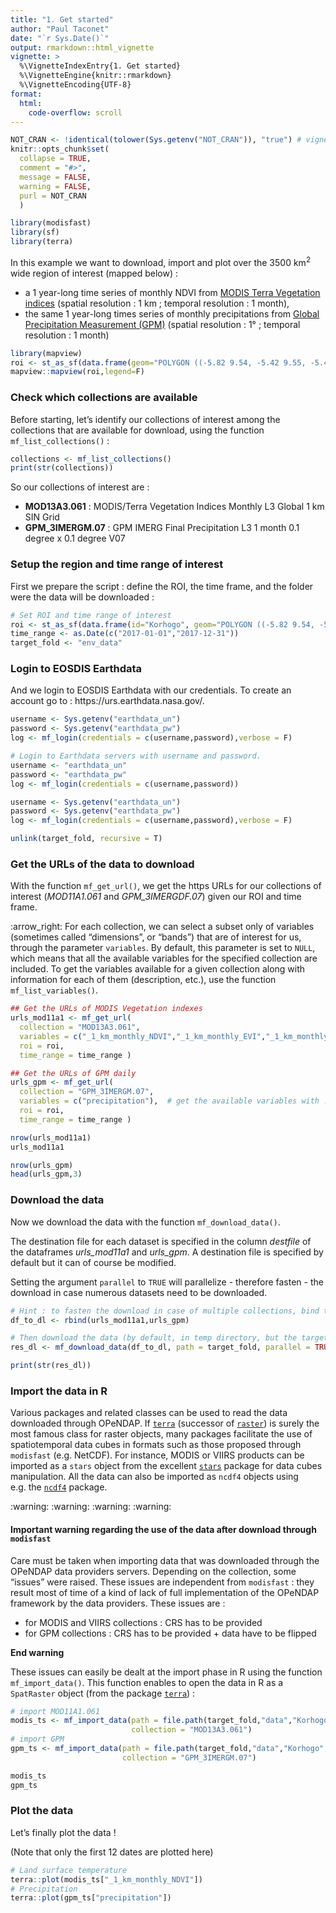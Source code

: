 ```yaml
---
title: "1. Get started"
author: "Paul Taconet"
date: "`r Sys.Date()`"
output: rmarkdown::html_vignette
vignette: >
  %\VignetteIndexEntry{1. Get started}
  %\VignetteEngine{knitr::rmarkdown}
  %\VignetteEncoding{UTF-8}
format:
  html:
    code-overflow: scroll
---
```


```r
NOT_CRAN <- !identical(tolower(Sys.getenv("NOT_CRAN")), "true") # vignette will not be executed when tested on the cran
knitr::opts_chunk$set(
  collapse = TRUE,
  comment = "#>",
  message = FALSE,
  warning = FALSE,
  purl = NOT_CRAN
  )
```

```r
library(modisfast)
library(sf)
library(terra)
```

In this example we want to download, import and plot over the 3500 km^2^ wide region of interest (mapped below) :

- a 1 year-long time series of monthly NDVI from [MODIS Terra Vegetation indices](https://dx.doi.org/10.5067/MODIS/MOD13A3.061) (spatial resolution : 1 km ; temporal resolution : 1 month),
- the same 1 year-long times series of monthly precipitations from [Global Precipitation Measurement (GPM)](https://doi.org/10.5067/GPM/IMERG/3B-MONTH/07) (spatial resolution : 1° ; temporal resolution : 1 month)

```r
library(mapview)
roi <- st_as_sf(data.frame(geom="POLYGON ((-5.82 9.54, -5.42 9.55, -5.41 8.84, -5.81 8.84, -5.82 9.54))"),wkt="geom",crs = 4326)
mapview::mapview(roi,legend=F)
```

### Check which collections are available 

Before starting, let's identify our collections of interest among the collections that are available for download, using the function `mf_list_collections()` :

```r
collections <- mf_list_collections()
print(str(collections))
```

So our collections of interest are : 

- **MOD13A3.061** : MODIS/Terra Vegetation Indices Monthly L3 Global 1 km SIN Grid
- **GPM_3IMERGM.07** : GPM IMERG Final Precipitation L3 1 month 0.1 degree x 0.1 degree V07

### Setup the region and time range of interest

First we prepare the script : define the ROI, the time frame, and the folder were the data will be downloaded :

```r
# Set ROI and time range of interest
roi <- st_as_sf(data.frame(id="Korhogo", geom="POLYGON ((-5.82 9.54, -5.42 9.55, -5.41 8.84, -5.81 8.84, -5.82 9.54))"), wkt="geom", crs = 4326)
time_range <- as.Date(c("2017-01-01","2017-12-31"))
target_fold <- "env_data"
```

### Login to EOSDIS Earthdata

And we login to EOSDIS Earthdata with our credentials. To create an account go to : https://urs.earthdata.nasa.gov/.

```r
username <- Sys.getenv("earthdata_un")
password <- Sys.getenv("earthdata_pw")
log <- mf_login(credentials = c(username,password),verbose = F)
```

```r
# Login to Earthdata servers with username and password. 
username <- "earthdata_un"
password <- "earthdata_pw"
log <- mf_login(credentials = c(username,password))
```

```r
username <- Sys.getenv("earthdata_un")
password <- Sys.getenv("earthdata_pw")
log <- mf_login(credentials = c(username,password),verbose = F)
```

```r
unlink(target_fold, recursive = T)
```


### Get the URLs of the data to download {#get-url}

With the function `mf_get_url()`, we get the https URLs for our collections of interest (*MOD11A1.061* and *GPM_3IMERGDF.07*) given our ROI and time frame. 

:arrow_right: For each collection, we can select a subset only of variables (sometimes called "dimensions", or "bands") that are of interest for us, through the parameter `variables`. By default, this parameter is set to `NULL`, which means that all the available variables for the specified collection are included. To get the variables available for a given collection along with information for each of them (description, etc.), use the function `mf_list_variables()`.

<!-- `r emo::ji("right arrow")` **Note on the use of the parameter `variables` of the function `mf_get_url()` :** -->

<!-- The collections generally contain several variables (sometimes called "dimensions", or "bands"). As an example, MODIS LST products contain one band for the day temperature ("LST_Day_1km"), one band for the night temperature ("LST_Night_1km"), etc. To get all the variables available for a given collection along with information for each of them (description, etc.), use the function `mf_list_variables()`. e.g. : -->

<!-- ```{r mf_list_variables, eval=T} -->
<!-- tail(mf_list_variables("MOD11A1.061")) -->
<!-- ``` -->

<!-- In `mf_get_url()`, the parameter `variables` enables to restrict the data to download to only specific variables. By default it is set to `NULL`, which means that all the available variables for the specified collection are downloaded. Specifying `variables` will make the data to download lighter.  -->

<!-- **End Note** -->


```r
## Get the URLs of MODIS Vegetation indexes
urls_mod11a1 <- mf_get_url(
  collection = "MOD13A3.061",
  variables = c("_1_km_monthly_NDVI","_1_km_monthly_EVI","_1_km_monthly_VI_Quality"),  # get the available variables with : mf_list_variables("MOD13A3.061"), or set to NULL (default) to download all the variables
  roi = roi,
  time_range = time_range )

## Get the URLs of GPM daily
urls_gpm <- mf_get_url(
  collection = "GPM_3IMERGM.07",
  variables = c("precipitation"),  # get the available variables with : mf_list_variables("GPM_3IMERGM.07")
  roi = roi,
  time_range = time_range )

nrow(urls_mod11a1)
urls_mod11a1

nrow(urls_gpm)
head(urls_gpm,3)

```

### Download the data {#download}

Now we download the data with the function `mf_download_data()`.

The destination file for each dataset is specified in the column *destfile* of the dataframes *urls_mod11a1* and *urls_gpm*. A destination file is specified by default but it can of course be modified.

Setting the argument `parallel` to `TRUE` will parallelize - therefore fasten - the download in case numerous datasets need to be downloaded.

```r

# Hint : to fasten the download in case of multiple collections, bind them in a single data.frame (as shown below) before executing the function 'mf_download_data()' :
df_to_dl <- rbind(urls_mod11a1,urls_gpm)

# Then download the data (by default, in temp directory, but the target folder can be set in the function
res_dl <- mf_download_data(df_to_dl, path = target_fold, parallel = TRUE)

print(str(res_dl))
```

### Import the data in R {#import}

Various packages and related classes can be used to read the data downloaded through OPeNDAP. If [`terra`](https://cran.r-project.org/package=terra) (successor of [`raster`](https://cran.r-project.org/package=raster)) is surely the most famous class for raster objects, many packages facilitate the use of spatiotemporal data cubes in formats such as those proposed through `modisfast` (e.g. NetCDF). For instance, MODIS or VIIRS products can be imported as a `stars` object from the excellent [`stars`](https://cran.r-project.org/package=stars) package for data cubes manipulation. All the data can also be imported as `ncdf4` objects using e.g. the [`ncdf4`](https://cran.r-project.org/package=ncdf4) package.

:warning: :warning: :warning: :warning:

#### Important warning regarding the use of the data after download through `modisfast` {#warning-import}

Care must be taken when importing data that was downloaded through the OPeNDAP data providers servers. Depending on the collection, some "issues" were raised. These issues are independent from `modisfast` : they result most of time of a kind of lack of full implementation of the OPeNDAP framework by the data providers. These issues are :

- for MODIS and VIIRS collections : CRS has to be provided
- for GPM collections : CRS has to be provided + data have to be flipped

**End warning**

These issues can easily be dealt at the import phase in R using the function `mf_import_data()`. This function enables to open the data in R as a `SpatRaster` object (from the package [`terra`](https://cran.r-project.org/package=terra)) :

```r
# import MOD11A1.061
modis_ts <- mf_import_data(path = file.path(target_fold,"data","Korhogo","MOD13A3.061"), 
                           collection = "MOD13A3.061")
# import GPM
gpm_ts <- mf_import_data(path = file.path(target_fold,"data","Korhogo","GPM_3IMERGM.07"), 
                         collection = "GPM_3IMERGM.07")

modis_ts
gpm_ts
```

### Plot the data

Let's finally plot the data !

(Note that only the first 12 dates are plotted here)

```r
# Land surface temperature
terra::plot(modis_ts["_1_km_monthly_NDVI"])
# Precipitation
terra::plot(gpm_ts["precipitation"])
```


